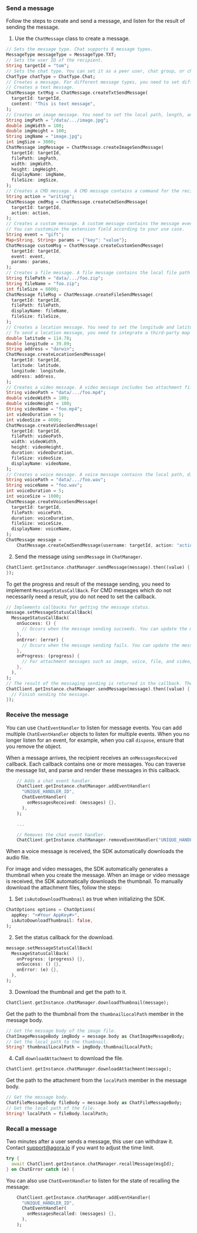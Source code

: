 <PlatformWrapper platform="flutter">

### Send a message

Follow the steps to create and send a message, and listen for the result of sending the message.

1. Use the `ChatMessage` class to create a message.

  ```dart
  // Sets the message type. Chat supports 8 message types.
  MessageType messageType = MessageType.TXT;
  // Sets the user ID of the recipient.
  String targetId = "tom";
  // Sets the chat type. You can set it as a peer user, chat group, or chat room.
  ChatType chatType = ChatType.Chat;
  // Creates a message. For different message types, you need to set different parameters.
  // Creates a text message.
  ChatMessage txtMsg = ChatMessage.createTxtSendMessage(
    targetId: targetId,
    content: "This is text message",
  );
  // Creates an image message. You need to set the local path, length, and width of the image file, and the image name displayed on the UI.
  String imgPath = "/data/.../image.jpg";
  double imgWidth = 100;
  double imgHeight = 100;
  String imgName = "image.jpg";
  int imgSize = 3000;
  ChatMessage imgMessage = ChatMessage.createImageSendMessage(
    targetId: targetId,
    filePath: imgPath,
    width: imgWidth,
    height: imgHeight,
    displayName: imgName,
    fileSize: imgSize,
  );
  // Creates a CMD message. A CMD message contains a command for the recipient to take action. You can customize the command.
  String action = "writing";
  ChatMessage cmdMsg = ChatMessage.createCmdSendMessage(
    targetId: targetId,
    action: action,
  );
  // Creates a custom message. A custom message contains the message event type and the extension field.
  // You can customize the extension field according to your use case.
  String event = "gift";
  Map<String, String> params = {"key": "value"};
  ChatMessage customMsg = ChatMessage.createCustomSendMessage(
    targetId: targetId,
    event: event,
    params: params,
  );
  // Creates a file message. A file message contains the local file path and the name displayed on the UI.
  String filePath = "data/.../foo.zip";
  String fileName = "foo.zip";
  int fileSize = 6000;
  ChatMessage fileMsg = ChatMessage.createFileSendMessage(
    targetId: targetId,
    filePath: filePath,
    displayName: fileName,
    fileSize: fileSize,
  );
  // Creates a location message. You need to set the longitude and latitude information of the location, as well as the name of the location.
  // To send a location message, you need to integrate a third-party map service provider to get the longitude and latitude information of the location. When the recipient receives the location information, the service provider renders the location on the map according to the longitude and latitude information.
  double latitude = 114.78;
  double longitude = 39.89;
  String address = "darwin";
  ChatMessage.createLocationSendMessage(
    targetId: targetId,
    latitude: latitude,
    longitude: longitude,
    address: address,
  );
  // Creates a video message. A video message includes two attachment files, including the video file and the thumbnail of the video. The SDK uses the first frame of the video as the thumbnail. You also need to set the local path, length, width, display name, and duration of the video file.
  String videoPath = "data/.../foo.mp4";
  double videoWidth = 100;
  double videoHeight = 100;
  String videoName = "foo.mp4";
  int videoDuration = 5;
  int videoSize = 4000;
  ChatMessage.createVideoSendMessage(
    targetId: targetId,
    filePath: videoPath,
    width: videoWidth,
    height: videoHeight,
    duration: videoDuration,
    fileSize: videoSize,
    displayName: videoName,
  );
  // Creates a voice message. A voice message contains the local path, display name, and duration of the audio file.
  String voicePath = "data/.../foo.wav";
  String voiceName = "foo.wav";
  int voiceDuration = 5;
  int voiceSize = 1000;
  ChatMessage.createVoiceSendMessage(
    targetId: targetId,
    filePath: voicePath,
    duration: voiceDuration,
    fileSize: voiceSize,
    displayName: voiceName,
  );
  ChatMessage message =
      ChatMessage.createCmdSendMessage(username: targetId, action: "action");
  ```

2. Send the message using `sendMessage` in `ChatManager`.

  ```dart
  ChatClient.getInstance.chatManager.sendMessage(message).then((value) {
  });
  ```

  To get the progress and result of the message sending, you need to implement `MessageStatusCallBack`. For CMD messages which do not necessarily need a result, you do not need to set the callback.

  ```dart
  // Implements callbacks for getting the message status.
  message.setMessageStatusCallBack(
    MessageStatusCallBack(
      onSuccess: () {
        // Occurs when the message sending succeeds. You can update the message and add other operations in this callback.
      },
      onError: (error) {
        // Occurs when the message sending fails. You can update the message status and add other operations in this callback.
      },
      onProgress: (progress) {
        // For attachment messages such as image, voice, file, and video, you can get a progress value for uploading or downloading them in this callback.
      },
    ),
  );
  // The result of the messaging sending is returned in the callback. The return value of the method only indicates the result of the message call.
  ChatClient.getInstance.chatManager.sendMessage(message).then((value) {
    // Finish sending the message.
  });
  ```

### Receive the message

You can use `ChatEventHandler` to listen for message events. You can add multiple `ChatEventHandler` objects to listen for multiple events. When you no longer listen for an event, for example, when you call `dispose`, ensure that you remove the object.

When a message arrives, the recipient receives an `onMessagesReceived` callback. Each callback contains one or more messages. You can traverse the message list, and parse and render these messages in this callback.

```dart
    // Adds a chat event handler.
    ChatClient.getInstance.chatManager.addEventHandler(
      "UNIQUE_HANDLER_ID",
      ChatEventHandler(
        onMessagesReceived: (messages) {},
      ),
    );

    ...

    // Removes the chat event handler.
    ChatClient.getInstance.chatManager.removeEventHandler("UNIQUE_HANDLER_ID");
```

When a voice message is received, the SDK automatically downloads the audio file.

For image and video messages, the SDK automatically generates a thumbnail when you create the message. When an image or video message is received, the SDK automatically downloads the thumbnail. To manually download the attachment files, follow the steps:

1. Set `isAutoDownloadThumbnail` as true when initializing the SDK.

  ```dart
  ChatOptions options = ChatOptions(
    appKey: "<#Your AppKey#>",
    isAutoDownloadThumbnail: false,
  );
  ```

2. Set the status callback for the download.

```dart
message.setMessageStatusCallBack(
  MessageStatusCallBack(
    onProgress: (progress) {},
    onSuccess: () {},
    onError: (e) {},
  ),
);
```

3. Download the thumbnail and get the path to it.

  ```dart
  ChatClient.getInstance.chatManager.downloadThumbnail(message);
  ```

  Get the path to the thumbnail from the `thumbnailLocalPath` member in the message body.

  ```dart
  // Get the message body of the image file.
  ChatImageMessageBody imgBody = message.body as ChatImageMessageBody;
  // Get the local path to the thumbnail.
  String? thumbnailLocalPath = imgBody.thumbnailLocalPath;
  ```

4. Call `downloadAttachment` to download the file.

  ```dart
  ChatClient.getInstance.chatManager.downloadAttachment(message);
  ```

  Get the path to the attachment from the `localPath` member in the message body.

  ```dart
  // Get the message body.
  ChatFileMessageBody fileBody = message.body as ChatFileMessageBody;
  // Get the local path of the file.
  String? localPath = fileBody.localPath;
  ```

### Recall a message

Two minutes after a user sends a message, this user can withdraw it. Contact support@agora.io if you want to adjust the time limit.

```dart
try {
  await ChatClient.getInstance.chatManager.recallMessage(msgId);
} on ChatError catch (e) {
```

You can also use `ChatEventHandler` to listen for the state of recalling the message:

```dart
    ChatClient.getInstance.chatManager.addEventHandler(
      "UNIQUE_HANDLER_ID",
      ChatEventHandler(
        onMessagesRecalled: (messages) {},
      ),
    );
```

</PlatformWrapper>